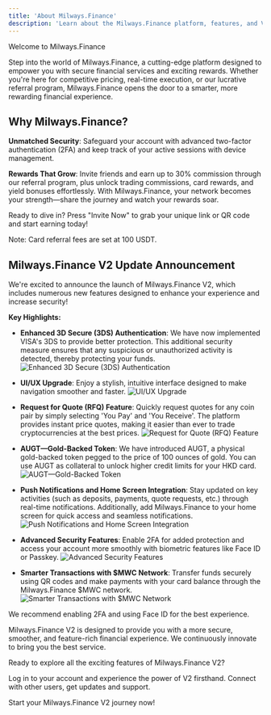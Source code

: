 ```yaml
---
title: 'About Milways.Finance'
description: 'Learn about the Milways.Finance platform, features, and V2 updates.'
---
```


<Info>
Welcome to Milways.Finance

Step into the world of Milways.Finance, a cutting-edge platform designed to empower you with secure financial services and exciting rewards. Whether you're here for competitive pricing, real-time execution, or our lucrative referral program, Milways.Finance opens the door to a smarter, more rewarding financial experience.
</Info>

## Why Milways.Finance?

**Unmatched Security**: Safeguard your account with advanced two-factor authentication (2FA) and keep track of your active sessions with device management.

**Rewards That Grow**: Invite friends and earn up to 30% commission through our referral program, plus unlock trading commissions, card rewards, and yield bonuses effortlessly. With Milways.Finance, your network becomes your strength—share the journey and watch your rewards soar.

Ready to dive in? Press "Invite Now" to grab your unique link or QR code and start earning today!

Note: Card referral fees are set at 100 USDT.

## Milways.Finance V2 Update Announcement

We're excited to announce the launch of Milways.Finance V2, which includes numerous new features designed to enhance your experience and increase security!

**Key Highlights:**

* **Enhanced 3D Secure (3DS) Authentication**: We have now implemented VISA's 3DS to provide better protection. This additional security measure ensures that any suspicious or unauthorized activity is detected, thereby protecting your funds.
    ![Enhanced 3D Secure (3DS) Authentication](https://milways.gitbook.io/~gitbook/image?url=https%3A%2F%2F905664024-files.gitbook.io%2F%7E%2Ffiles%2Fv0%2Fb%2Fgitbook-x-prod.appspot.com%2Fo%2Fspaces%252FBdfmzoYxBtV1Xo4FcaHt%252Fuploads%252Ft6naFXROLt8Ey3XfAxAZ%252Fimage.png%3Falt%3Dmedia%26token%3D6a61dc31-1615-4481-9086-b80ea840a0c1&width=768&dpr=4&quality=100&sign=4b660ed0&sv=2)

* **UI/UX Upgrade**: Enjoy a stylish, intuitive interface designed to make navigation smoother and faster.
    ![UI/UX Upgrade](https://milways.gitbook.io/~gitbook/image?url=https%3A%2F%2F905664024-files.gitbook.io%2F%7E%2Ffiles%2Fv0%2Fb%2Fgitbook-x-prod.appspot.com%2Fo%2Fspaces%252FBdfmzoYxBtV1Xo4FcaHt%252Fuploads%252F86fqpbiqVPzgx8wHAZaP%252F58.png%3Falt%3Dmedia%26token%3D146c1041-8462-40e6-8c25-3a4f97af3442&width=768&dpr=4&quality=100&sign=702c43e&sv=2)

* **Request for Quote (RFQ) Feature**: Quickly request quotes for any coin pair by simply selecting 'You Pay' and 'You Receive'. The platform provides instant price quotes, making it easier than ever to trade cryptocurrencies at the best prices.
    ![Request for Quote (RFQ) Feature](https://milways.gitbook.io/~gitbook/image?url=https%3A%2F%2F905664024-files.gitbook.io%2F%7E%2Ffiles%2Fv0%2Fb%2Fgitbook-x-prod.appspot.com%2Fo%2Fspaces%252FBdfmzoYxBtV1Xo4FcaHt%252Fuploads%252Fvo2hOznd2xXu5eS0ITwe%252F4%2520%288%29.png%3Falt%3Dmedia%26token%3D52c0b6ce-4ace-4533-8055-7bfae79c6dbb&width=768&dpr=1&quality=100&sign=16909f30&sv=2)

* **AUGT—Gold-Backed Token**: We have introduced AUGT, a physical gold-backed token pegged to the price of 100 ounces of gold. You can use AUGT as collateral to unlock higher credit limits for your HKD card.
    ![AUGT—Gold-Backed Token](https://milways.gitbook.io/~gitbook/image?url=https%3A%2F%2F905664024-files.gitbook.io%2F%7E%2Ffiles%2Fv0%2Fb%2Fgitbook-x-prod.appspot.com%2Fo%2Fspaces%252FBdfmzoYxBtV1Xo4FcaHt%252Fuploads%252FJVVN52loxHyvJzcjEs9p%252F60.png%3Falt%3Dmedia%26token%3Df7339a13-9d53-45fc-a960-3b8687e8eb92&width=768&dpr=4&quality=100&sign=a601ef75&sv=2)

* **Push Notifications and Home Screen Integration**: Stay updated on key activities (such as deposits, payments, quote requests, etc.) through real-time notifications. Additionally, add Milways.Finance to your home screen for quick access and seamless notifications.
    ![Push Notifications and Home Screen Integration](https://milways.gitbook.io/~gitbook/image?url=https%3A%2F%2F905664024-files.gitbook.io%2F%7E%2Ffiles%2Fv0%2Fb%2Fgitbook-x-prod.appspot.com%2Fo%2Fspaces%252FBdfmzoYxBtV1Xo4FcaHt%252Fuploads%252FNLFF9WsxQm4AAKEXRwNL%252F61.png%3Falt%3Dmedia%26token%3Db4466e27-f6c5-41c9-8c7d-7d1336205705&width=768&dpr=4&quality=100&sign=9767fa2&sv=2)

* **Advanced Security Features**: Enable 2FA for added protection and access your account more smoothly with biometric features like Face ID or Passkey.
    ![Advanced Security Features](https://milways.gitbook.io/~gitbook/image?url=https%3A%2F%2F905664024-files.gitbook.io%2F%7E%2Ffiles%2Fv0%2Fb%2Fgitbook-x-prod.appspot.com%2Fo%2Fspaces%252FBdfmzoYxBtV1Xo4FcaHt%252Fuploads%252FPbj9OWgy2rQjvUyqz6VV%252F62.png%3Falt%3Dmedia%26token%3Dc232ec41-9ffb-4177-b010-44f39c83d347&width=768&dpr=4&quality=100&sign=35e0cce0&sv=2)

* **Smarter Transactions with $MWC Network**: Transfer funds securely using QR codes and make payments with your card balance through the Milways.Finance $MWC network.
    ![Smarter Transactions with $MWC Network](https://milways.gitbook.io/~gitbook/image?url=https%3A%2F%2F905664024-files.gitbook.io%2F%7E%2Ffiles%2Fv0%2Fb%2Fgitbook-x-prod.appspot.com%2Fo%2Fspaces%252FBdfmzoYxBtV1Xo4FcaHt%252Fuploads%252FkRgheOUbz230BwQoCKDd%252F4%2520%289%29.png%3Falt%3Dmedia%26token%3De6728c3a-c0d1-4307-ae52-b6489b8e3e3b&width=768&dpr=4&quality=100&sign=992f074a&sv=2)

We recommend enabling 2FA and using Face ID for the best experience.

Milways.Finance V2 is designed to provide you with a more secure, smoother, and feature-rich financial experience. We continuously innovate to bring you the best service.

Ready to explore all the exciting features of Milways.Finance V2?

<CardGroup cols={2}>
  <Card title="Access Dashboard" icon="gauge-high" href="https://pro.milways.finance">
    Log in to your account and experience the power of V2 firsthand.
  </Card>
  <Card title="Join Community" icon="discord" href="https://t.me/MilwaysFinanceGlobal">
    Connect with other users, get updates and support.
  </Card>
</CardGroup>

Start your Milways.Finance V2 journey now!

